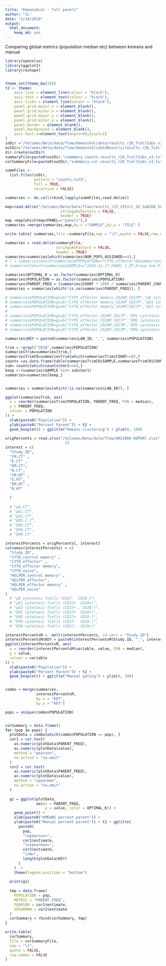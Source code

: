 ```yaml
---
title: "KmeansEval - full panel1"
author: "JL"
date: "2/14/2018"
output: 
  html_document: 
    keep_md: yes
---
```


Comparing global metrics (population median etc) between kmeans and manual

```r
library(openxlsx)
library(ggplot2)
library(reshape)


theme_set(theme_bw(10))
t2 <- theme(
    axis.line = element_line(colour = "black"),
    axis.text = element_text(colour = "black"),
    axis.ticks = element_line(colour = "black"),
    panel.grid.major.x = element_blank(),
    panel.grid.minor.x = element_blank(),
    panel.grid.major.y = element_blank(),
    panel.grid.minor.y = element_blank(),
    panel.border = element_blank(),
    panel.background = element_blank(),
    axis.text.x=element_text(angle=90,hjust=1)
)
inDir ="/Volumes/Beta/data/flow/kmeansValidate/results_r26_TcellSubs_v3"
outDir="/Volumes/Beta/data/flow/kmeansValidateResults/results_r26_TcellSubs_v3/"
dir.create(outDir)
summaryFile=paste0(outDir,"summmary.counts.results_r26_TcellSubs_v3.txt")
corSummaryFile=paste0(outDir,"summmary.cor.results_r26_TcellSubs_v3.txt")

```


```r

summFiles <-
  list.files(inDir,
             pattern = "counts.txt$",
             full = TRUE,
             recursive = FALSE)

summaries <- do.call(rbind,lapply(summFiles,read.delim))

map=read.delim("/Volumes/Beta/data/flow/results_r25_25full_SS_SubCD8_SCD14_Manuals/FULL/all.totalCellCounts.metrics.format.txt",
                         stringsAsFactors = FALSE,
                         header = TRUE)
map =map[which(map$PANEL=="panel1"),]
summaries =merge(summaries,map,by.x ="SAMPLE",by.y = "FILE" )

write.table( summaries,file =summaryFile,sep = "\t",quote = FALSE,row.names = FALSE)

```

```r
summaries = read.delim(summaryFile,
                       stringsAsFactors = FALSE,
                       header = TRUE)
summaries=summaries[which(summaries$NUM_POPS_ASSIGNED==4),]
# l = summaries[which(summaries$POPULATION=="CYTO_effector"&&summaries$COUNT<1000),]
# summaries[which(summaries$SAMPLE=="2016-11-17_PANEL 1_ZF_Group one_F1652905_004.fcs"),]

summaries$OPTIMAL_K = as.factor(summaries$OPTIMAL_K)
summaries$POPULATION = as.factor(summaries$POPULATION)
summaries$PARENT_FREQ = (summaries$COUNT * 100) / summaries$PARENT_COUNT
summaries = summaries[which(!is.na(summaries$PARENT_FREQ)), ]

# summaries$POPULATION=gsub("CYTO_effector memory_CD28M_CD27M","pE cytotoxic Tcells (CD27-  CD28-)",summaries$POPULATION)
# summaries$POPULATION=gsub("CYTO_effector memory_CD28P_CD27P","pE1 cytotoxic Tcells (CD27+  CD28+)",summaries$POPULATION)
# summaries$POPULATION=gsub("CYTO_effector memory_CD28M_CD27P","pE2 cytotoxic Tcells (CD27+ , CD28-)",summaries$POPULATION)
# 
# summaries$POPULATION=gsub("CYTO_effector_CD28P_CD27P","EM1 cytotoxic Tcells (CD27+  CD28+)",summaries$POPULATION)
# summaries$POPULATION=gsub("CYTO_effector_CD28M_CD27P","EM2 cytotoxic Tcells (CD27+  CD28-)",summaries$POPULATION)
# summaries$POPULATION=gsub("CYTO_effector_CD28M_CD27M","EM3 cytotoxic Tcells (CD27-  CD28-)",summaries$POPULATION)
# summaries$POPULATION=gsub("CYTO_effector_CD28P_CD27M","EM4 cytotoxic Tcells (CD27-  CD28+)",summaries$POPULATION)

summaries$KEY = paste0(summaries$LAB_ID, "_", summaries$POPULATION)

trim = !grepl("CD28",summaries$POPULATION)
summariesTrim=summaries[trim,]
summariesTrimC0=summariesTrim[which(summariesTrim$COUNT==0),]
counts =as.data.frame(table(summariesTrimC0$SAMPLE,summariesTrimC0$COUNT))
sub= counts[which(counts$Var2==0),]
keep =!(summaries$SAMPLE %in% sub$Var1)
summaries=summaries[keep,]



```





```r

summaries = summaries[which(!is.na(summaries$LAB_ID)), ]

ggplot(summariesTrim, aes(
  x = reorder(summariesTrim$POPULATION, PARENT_FREQ, FUN = median),
  y = PARENT_FREQ,
  colour = POPULATION
)) +
  xlab(paste0("Population")) +
  ylab(paste0("Percent Parent")) + t2 +
  geom_boxplot() + ggtitle("Kmeans clustering") + ylim(0, 100)

origPercents = read.xlsx("/Volumes/Beta/data/flow/HRS1000 REPORT.xlsx", sheet =
                           1)
interest = c(
  "Study.ID",
  "CM.CT" ,
  "E.CT" ,
  "EM.CT",
  "N.CT",
  "CM.HT" ,
  "E.HT",
  "EM.HT" ,
  "N.HT"

  )
 
  # "pE.CT",
  # "pE1.CT",
  # "pE2.CT",
  # "EM1.C.T",
  # "EM2.CT",
  # "EM3.CT",
  # "EM4.CT"

interestPercents = origPercents[, interest]
colnames(interestPercents) = c(
  "Study.ID",
  "CYTO_central memory" ,
  "CYTO_effector" ,
  "CYTO_effector memory",
  "CYTO_naive",
  "HELPER_central memory" ,
  "HELPER_effector",
  "HELPER_effector memory" ,
  "HELPER_naive"
)
  # "pE cytotoxic Tcells (CD27-  CD28-)",
  # "pE1 cytotoxic Tcells (CD27+  CD28+)",
  # "pE2 cytotoxic Tcells (CD27+ , CD28-)",
  # "EM1 cytotoxic Tcells (CD27+  CD28+)",
  # "EM2 cytotoxic Tcells (CD27+  CD28-)",
  # "EM3 cytotoxic Tcells (CD27-  CD28-)",
  # "EM4 cytotoxic Tcells (CD27-  CD28+)"

interestPercentsM =  melt(interestPercents, id.vars = "Study.ID")
interestPercentsM$KEY = paste0(interestPercentsM$Study.ID, "_", interestPercentsM$variable)
ggplot(interestPercentsM, aes(
  x = reorder(interestPercentsM$variable, value, FUN = median),
  y = value,
  colour = variable
)) +
  xlab(paste0("Population")) +
  ylab(paste0("Percent Parent")) + t2 +
  geom_boxplot() + ggtitle("Manual gating") + ylim(0, 100)


combo = merge(summaries,
              interestPercentsM,
              by.x = "KEY",
              by.y = "KEY")

pops = unique(combo$POPULATION)


corSummary = data.frame()
for (pop in pops) {
  plotData = combo[which(combo$POPULATION == pop), ]
  cor1 = cor.test(
    as.numeric(plotData$PARENT_FREQ),
    as.numeric(plotData$value),
    method = "pearson",
    na.action = "na.omit"
  )
  cor2 = cor.test(
    as.numeric(plotData$PARENT_FREQ),
    as.numeric(plotData$value),
    method = "spearman",
    na.action = "na.omit"
  )
  
  g1 = ggplot(plotData,
              aes(x = PARENT_FREQ,
                  y = value, color = OPTIMAL_K)) +
    geom_point() +
    xlab(paste0("KMEANS percent parent")) +
    ylab(paste0("Manual percent parent")) + t2 + ggtitle(
      paste0(
        pop,
        "\npearson=",
        cor1$estimate,
        "\nspearman=",
        cor2$estimate,
        "\nN=",
        length(plotData$KEY)
      )
    )  +
    theme(legend.position = "bottom")
  
  print(g1)
  
  tmp = data.frame(
    POPULATION = pop,
    METRIC = "PARENT_FREQ",
    PEARSON = cor1$estimate,
    SPEARMAN = cor2$estimate
  )
  corSummary = rbind(corSummary, tmp)
}

write.table(
  corSummary,
  file = corSummaryFile,
  sep = "\t",
  quote = FALSE,
  row.names = FALSE
)



```

